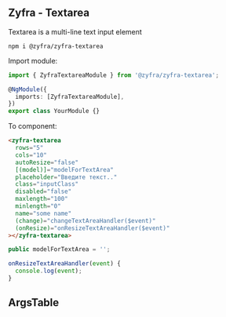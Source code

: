 
## Zyfra - Textarea

<Subtitle>Textarea is a multi-line text input element</Subtitle>

```
npm i @zyfra/zyfra-textarea
```

Import module:

```typescript
import { ZyfraTextareaModule } from '@zyfra/zyfra-textarea';

@NgModule({
  imports: [ZyfraTextareaModule],
})
export class YourModule {}
```

To component:

```html
<zyfra-textarea
  rows="5"
  cols="10"
  autoResize="false"
  [(model)]="modelForTextArea"
  placeholder="Введите текст.."
  class="inputClass"
  disabled="false"
  maxlength="100"
  minlength="0"
  name="some name"
  (change)="changeTextAreaHandler($event)"
  (onResize)="onResizeTextAreaHandler($event)"
></zyfra-textarea>
```

```typescript
public modelForTextArea = '';

onResizeTextAreaHandler(event) {
  console.log(event);
}
```

## ArgsTable

<ArgsTable of={ZyfraTextareaComponent} />
